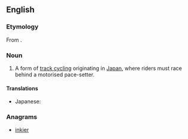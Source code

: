 ==English==
{{wikipedia}}

===Etymology===
From {{etyl|ja}} {{term|競輪|lang=ja}}.

===Noun===
{{en-noun|s|-}}

# {{cycling}} A form of [[track cycling]] originating in [[Japan]], where riders must race behind a motorised pace-setter.

====Translations====
{{trans-top|form of track cyclling}}
* Japanese: {{t|ja|競輪}}
{{trans-mid}}
{{trans-bottom}}

===Anagrams===
* [[inkier#English|inkier]]